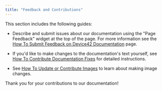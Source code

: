 ```yaml
---
title: "Feedback and Contributions"
---
```


This section includes the following guides:

- Describe and submit issues about our documentation using the "Page Feedback" widget at the top of the page. For more information see the [How To Submit Feedback on Device42 Documentation](how-to-submit-documentation-feedback.mdx) page.

- If you'd like to make changes to the documentation's text yourself, see [How To Contribute Documentation Fixes](how-to-contribute-documentation-fixes.md) for detailed instructions.

- See [How To Update or Contribute Images](how-to-update-or-contribute-images.mdx) to learn about making image changes.

Thank you for your contributions to our documentation!
